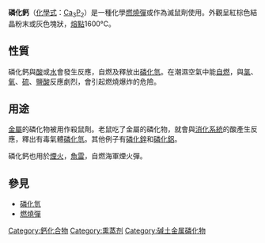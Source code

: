 {{About|化学式为Ca<sub>3</sub>P<sub>2</sub>的化合物|钙的其它磷化物|磷化钙 (消歧义)}}
{{expert|time=2010-12-28T05:13:33+00:00|subject=化学}}
{{chemref|time=2010-12-28T05:13:33+00:00}}
{{chembox
| ImageFile = 429048-ICSD.png<!--high T phase of Ca3P2 according to Cava et al.Greenish=Ca-->
| ImageSize =
| IUPACName =
| OtherNames = 二磷化三鈣
| Section1 = {{Chembox Identifiers
|   CASNo = 1305-99-3
|   CASNo_Ref = {{cascite|correct|CAS}}
|   PubChem = 4337964
|   SMILES =[Ca+2].[Ca+2].[Ca+2].[P-3].[P-3]
}}
| Section2 = {{Chembox Properties
|   Formula = Ca<sub>3</sub>P<sub>2</sub>
|   MolarMass = 182.18
|   Appearance = 紅棕色結晶粉末或灰色塊狀
|   Density = 2.51 g/cm<sup>3</sup>
|   MeltingPt = ~1600 °C
|   BoilingPt =
|   Solubility = 与水反应
}}
| Section7 = {{Chembox Hazards
| EUClass =
| EUIndex =
| MainHazards =
| NFPA-H =
| NFPA-F =
| NFPA-R =
| NFPA-O = <!-- W -->
| RPhrases = {{R15/29}} {{R28}} {{R50}}
| SPhrases = {{S1/2}} {{S22}} {{S43}} {{S45}} {{S61}}
| RSPhrases =
| FlashPt =
| Autoignition =
| ExploLimits =
}}
}}

'''磷化鈣'''（[[化學式|化學式]]：[[鈣|Ca]]<sub>3</sub>[[磷|P]]<sub>2</sub>）是一種化學[[燃燒彈|燃燒彈]]或作為滅鼠劑使用。外觀呈紅棕色結晶粉末或灰色塊狀，[[熔點|熔點]]1600℃。

==性質==
磷化鈣與[[酸|酸]]或[[水|水]]會發生反應，自燃及釋放出[[磷化氫|磷化氫]]。在潮濕空氣中能[[自燃|自燃]]，與[[氯|氯]]、[[氧|氧]]、[[硫|硫]]、[[鹽酸|鹽酸]]反應劇烈，會引起燃燒爆炸的危險。

==用途==
[[金屬|金屬]]的磷化物被用作殺鼠劑。老鼠吃了金屬的磷化物，就會與[[消化系統|消化系統]]的酸產生反應，釋出有毒氣體[[磷化氫|磷化氫]]。其他例子有[[磷化鋅|磷化鋅]]和[[磷化鋁|磷化鋁]]。

磷化鈣也用於[[煙火|煙火]]，[[魚雷|魚雷]]，自燃海軍煙火彈。

==參見==
*[[磷化氫|磷化氫]]
*[[燃燒彈|燃燒彈]]

{{灭鼠剂}}
{{钙化合物}}
{{磷化物}}


[[Category:鈣化合物|Category:鈣化合物]]
[[Category:熏蒸剂|Category:熏蒸剂]]
[[Category:碱土金属磷化物|Category:碱土金属磷化物]]